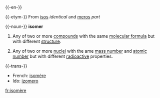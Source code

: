{{-en-}}

{{-etym-}}
From {{Gr.}} [[isos]] ''identical'' and [[meros]] ''part''

{{-noun-}}
{{wikipedia}}
'''isomer'''
#{{chemistry}} Any of two or more [[compound]]s with the same [[molecular formula]] but with different [[structure]].
#{{physics}} Any of two or more [[nuclei]] with the ame [[mass number]] and [[atomic number]] but with different [[radioactive]] properties.

{{-trans-}}
* French: [[isomère]]
* Ido: [[izomero]]

[[fr:isomère]]